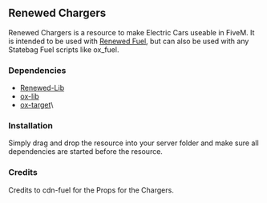 ## Renewed Chargers

Renewed Chargers is a resource to make Electric Cars useable in FiveM. It is intended to be used with [Renewed Fuel](https://www.youtube.com/watch?v=_XmethitQI8&ab_channel=RenewedScripts), but can also be used with any Statebag Fuel scripts like ox_fuel.

### Dependencies
* [Renewed-Lib](https://github.com/Renewed-Scripts/Renewed-Lib)
* [ox-lib](https://github.com/overextended/ox_lib)
* [ox-target](https://github.com/overextended/ox_target)\

### Installation
Simply drag and drop the resource into your server folder and make sure all dependencies are started before the resource.

### Credits
Credits to cdn-fuel for the Props for the Chargers.